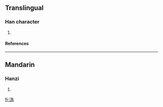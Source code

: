 ==Translingual==
===Han character===
{{Han char|rn=85|rad=水|as=10|sn=13|four=|canj=水竹口火 (EHRF)}}
# {{defn|Han|sort=水10}}
====References====
{{Han ref|kx=0640.190|dkj=17964|dj=1047.110|hdz=31703.060|uh=6EA9|ud=28329}}

----
==Mandarin==
===Hanzi===
{{cmn-hanzi|pin=[[wù]] ([[wu4]])|wg=wu<sup>4</sup>}}
# {{defn|Mandarin}}

[[fr:溩]]